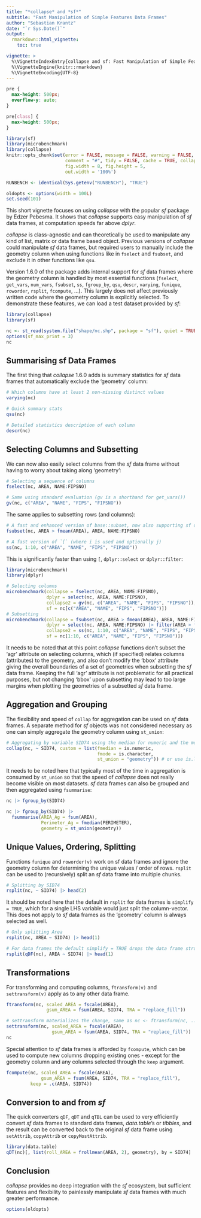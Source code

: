 ```yaml
---
title: "*collapse* and *sf*"
subtitle: "Fast Manipulation of Simple Features Data Frames"
author: "Sebastian Krantz"
date: "`r Sys.Date()`"
output: 
  rmarkdown::html_vignette:
    toc: true

vignette: >
  %\VignetteIndexEntry{collapse and sf: Fast Manipulation of Simple Features Data Frames}
  %\VignetteEngine{knitr::rmarkdown}
  %\VignetteEncoding{UTF-8}
---
```


```css
pre {
  max-height: 500px;
  overflow-y: auto;
}

pre[class] {
  max-height: 500px;
}
```

```r
library(sf)
library(microbenchmark)
library(collapse)
knitr::opts_chunk$set(error = FALSE, message = FALSE, warning = FALSE, 
                      comment = "#", tidy = FALSE, cache = TRUE, collapse = TRUE,
                      fig.width = 8, fig.height = 5, 
                      out.width = '100%')

RUNBENCH <- identical(Sys.getenv("RUNBENCH"), "TRUE")

oldopts <- options(width = 100L)
set.seed(101)
```
<!--
*collapse* is a C/C++ based package for data transformation and statistical computing in R. It's aims are:

1. To facilitate complex data transformation, exploration and computing tasks in R.
2. To help make R code fast, flexible, parsimonious and programmer friendly. 
-->
This short vignette focuses on using *collapse* with the popular *sf* package by Edzer Pebesma. It shows that *collapse* supports easy manipulation of *sf* data frames, at computation speeds far above *dplyr*. 

*collapse* is class-agnostic and can theoretically be used to manipulate any kind of list, matrix or data frame based object. Previous versions of *collapse* could manipulate *sf* data frames, but required users to manually include the geometry column when using functions like in `fselect` and `fsubset`, and exclude it in other functions like `qsu`. 

Version 1.6.0 of the package adds internal support for *sf* data frames where the geometry column is handled by most essential functions (`fselect`, `get_vars`, `num_vars`, `fsubset`, `ss`, `fgroup_by`, `qsu`, `descr`, `varying`, `funique`, `roworder`, `rsplit`, `fcompute`, ...). This largely does not affect previously written code where the geometry column is explicitly selected. To demonstrate these features, we can load a test dataset provided by *sf*:

```r
library(collapse)
library(sf)

nc <- st_read(system.file("shape/nc.shp", package = "sf"), quiet = TRUE)
options(sf_max_print = 3)
nc
```

## Summarising sf Data Frames

The first thing that *collapse* 1.6.0 adds is summary statistics for *sf* data frames that automatically exclude the 'geometry' column:

```r
# Which columns have at least 2 non-missing distinct values
varying(nc) 

# Quick summary stats
qsu(nc)

# Detailed statistics description of each column
descr(nc)
```


## Selecting Columns and Subsetting

We can now also easily select columns from the *sf* data frame without having to worry about taking along 'geometry':

```r
# Selecting a sequence of columns
fselect(nc, AREA, NAME:FIPSNO)

# Same using standard evaluation (gv is a shorthand for get_vars())
gv(nc, c("AREA", "NAME", "FIPS", "FIPSNO"))
```

The same applies to subsetting rows (and columns):

```r
# A fast and enhanced version of base::subset, now also supporting sf data 
fsubset(nc, AREA > fmean(AREA), AREA, NAME:FIPSNO)

# A fast version of `[` (where i is used and optionally j)
ss(nc, 1:10, c("AREA", "NAME", "FIPS", "FIPSNO"))
```

This is significantly faster than using `[`, `dplyr::select` or `dplyr::filter`: 

```r
library(microbenchmark)
library(dplyr)

# Selecting columns
microbenchmark(collapse = fselect(nc, AREA, NAME:FIPSNO), 
               dplyr = select(nc, AREA, NAME:FIPSNO),
               collapse2 = gv(nc, c("AREA", "NAME", "FIPS", "FIPSNO")), 
               sf = nc[c("AREA", "NAME", "FIPS", "FIPSNO")])
# Subsetting
microbenchmark(collapse = fsubset(nc, AREA > fmean(AREA), AREA, NAME:FIPSNO), 
               dplyr = select(nc, AREA, NAME:FIPSNO) |> filter(AREA > fmean(AREA)),
               collapse2 = ss(nc, 1:10, c("AREA", "NAME", "FIPS", "FIPSNO")), 
               sf = nc[1:10, c("AREA", "NAME", "FIPS", "FIPSNO")])

```

It needs to be noted that at this point *collapse* functions don't subset the 'agr' attribute on selecting columns, which (if specified) relates columns (attributes) to the geometry, and also don't modify the 'bbox' attribute giving the overall boundaries of a set of geometries when subsetting the *sf* data frame. Keeping the full 'agr' attribute is not problematic for all practical purposes, but not changing 'bbox' upon subsetting may lead to too large margins when plotting the geometries of a subsetted *sf* data frame. 

## Aggregation and Grouping

The flexibility and speed of `collap` for aggregation can be used on *sf* data frames. A separate method for *sf* objects was not considered necessary as one can simply aggregate the geometry column using `st_union`:

```r
# Aggregating by variable SID74 using the median for numeric and the mode for categorical columns
collap(nc, ~ SID74, custom = list(fmedian = is.numeric, 
                                  fmode = is.character, 
                                  st_union = "geometry")) # or use is.list to fetch the geometry
```

It needs to be noted here that typically most of the time in aggregation is consumed by `st_union` so that the speed of *collapse* does not really become visible on most datasets. *sf* data frames can also be grouped and then aggregated using `fsummarise`:

```r
nc |> fgroup_by(SID74)

nc |> fgroup_by(SID74) |>
  fsummarise(AREA_Ag = fsum(AREA), 
             Perimeter_Ag = fmedian(PERIMETER),
             geometry = st_union(geometry))
```

## Unique Values, Ordering, Splitting

Functions `funique` and `roworder(v)` work on sf data frames and ignore the geometry column for determining the unique values / order of rows. `rsplit` can be used to (recursively) split an *sf* data frame into multiple chunks. 

```r
# Splitting by SID74
rsplit(nc, ~ SID74) |> head(2)
```

It should be noted here that the default in `rsplit` for data frames is `simplify = TRUE`, which for a single LHS variable would just split the column-vector. This does not apply to *sf* data frames as the 'geometry' column is always selected as well.

```r
# Only splitting Area
rsplit(nc, AREA ~ SID74) |> head(1)

# For data frames the default simplify = TRUE drops the data frame structure
rsplit(qDF(nc), AREA ~ SID74) |> head(1)
```


## Transformations

For transforming and computing columns, `ftransform(v)` and `settransform(v)` apply as to any other data frame. 

```r
ftransform(nc, scaled_AREA = fscale(AREA), 
               gsum_AREA = fsum(AREA, SID74, TRA = "replace_fill"))

# settransform materializes the change, same as nc <- ftransform(nc, ...)
settransform(nc, scaled_AREA = fscale(AREA), 
                 gsum_AREA = fsum(AREA, SID74, TRA = "replace_fill"))
nc
```

Special attention to *sf* data frames is afforded by `fcompute`, which can be used to compute new columns dropping existing ones - except for the geometry column and any columns selected through the `keep` argument. 

```r
fcompute(nc, scaled_AREA = fscale(AREA), 
             gsum_AREA = fsum(AREA, SID74, TRA = "replace_fill"), 
         keep = .c(AREA, SID74))
```

## Conversion to and from *sf*

The quick converters `qDF`, `qDT` and `qTBL` can be used to very efficiently convert *sf* data frames to standard data frames, *data.table*'s or *tibbles*, and the result can be converted back to the original *sf* data frame using `setAttrib`, `copyAttrib` or `copyMostAttrib`. 

```r
library(data.table)
qDT(nc)[, list(roll_AREA = frollmean(AREA, 2), geometry), by = SID74] |> copyMostAttrib(nc)
```



## Conclusion

*collapse* provides no deep integration with the *sf* ecosystem, but sufficient features and flexibility to painlessly manipulate *sf* data frames with much greater performance. 


```r
options(oldopts)
```


